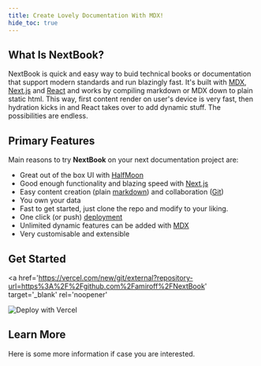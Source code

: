 ```yaml
---
title: Create Lovely Documentation With MDX!
hide_toc: true
---
```



## What Is NextBook?

NextBook is quick and easy way to buid technical books or documentation that support modern standards and run blazingly fast. It's built with [MDX](https://mdxjs.com/), [Next.js](https://nextjs.org/) and [React](https://reactjs.org/) and works by compiling markdown or MDX down to plain static html. This way, first content render on user's device is very fast, then hydration kicks in and React takes over to add dynamic stuff. The possibilities are endless.

## Primary Features

Main reasons to try **NextBook** on your next documentation project are:

- Great out of the box UI with [HalfMoon](https://www.gethalfmoon.com/)
- Good enough functionality and blazing speed with [Next.js](https://nextjs.org/)
- Easy content creation (plain [markdown](https://www.markdownguide.org/)) and collaboration ([Git](https://github.com/))
- You own your data
- Fast to get started, just clone the repo and modify to your liking.
- One click (or push) [deployment](https://vercel.com/new)
- Unlimited dynamic features can be added with [MDX](https://mdxjs.com/)
- Very customisable and extensible

## Get Started

<a
  href='https://vercel.com/new/git/external?repository-url=https%3A%2F%2Fgithub.com%2Famiroff%2FNextBook'
  target='_blank'
  rel='noopener'
>
  <img src='https://vercel.com/button' alt='Deploy with Vercel' className='raw' />
</a>

## Learn More

Here is some more information if case you are interested.

<TOC />
